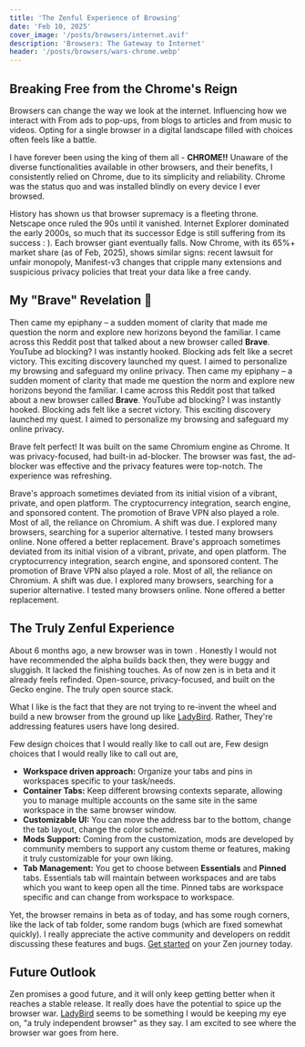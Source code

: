 ```yaml
---
title: 'The Zenful Experience of Browsing'
date: 'Feb 10, 2025'
cover_image: '/posts/browsers/internet.avif'
description: 'Browsers: The Gateway to Internet'
header: '/posts/browsers/wars-chrome.webp'
---
```


## Breaking Free from the Chrome's Reign

Browsers can change the way we look at the internet. Influencing how we interact with From ads to pop-ups, from blogs to articles and from music to videos. Opting for a single browser in a digital landscape filled with choices often feels like a battle.

<ImageBox
  link='/posts/browsers/chrome.jpg'
  text='The King of Browsers'
  classNames='!w-[100px] !h-[100px]'
/>

I have forever been using the king of them all - **CHROME!!** Unaware of the diverse functionalities available in other browsers, and their benefits, I consistently relied on Chrome, due to its simplicity and reliability. Chrome was the status quo and was installed blindly on every device I ever browsed.

History has shown us that browser supremacy is a fleeting throne. Netscape once ruled the 90s until it vanished. Internet Explorer dominated the early 2000s, so much that its successor Edge is still suffering from its success : ). Each browser giant eventually falls. Now Chrome, with its 65%+ market share (as of Feb, 2025), shows similar signs: recent lawsuit for unfair monopoly, Manifest-v3 changes that cripple many extensions and suspicious privacy policies that treat your data like a free candy.

## My "Brave" Revelation 🦁

Then came my epiphany – a sudden moment of clarity that made me question the norm and explore new horizons beyond the familiar. I came across this Reddit post that talked about a new browser called **Brave**. YouTube ad blocking? I was instantly hooked. Blocking ads felt like a secret victory. This exciting discovery launched my quest. I aimed to personalize my browsing and safeguard my online privacy.
Then came my epiphany – a sudden moment of clarity that made me question the norm and explore new horizons beyond the familiar. I came across this Reddit post that talked about a new browser called **Brave**. YouTube ad blocking? I was instantly hooked. Blocking ads felt like a secret victory. This exciting discovery launched my quest. I aimed to personalize my browsing and safeguard my online privacy.

Brave felt perfect! It was built on the same Chromium engine as Chrome. It was privacy-focused, had built-in ad-blocker. The browser was fast, the ad-blocker was effective and the privacy features were top-notch. The experience was refreshing.

Brave's approach sometimes deviated from its initial vision of a vibrant, private, and open platform. The cryptocurrency integration, search engine, and sponsored content. The promotion of Brave VPN also played a role. Most of all, the reliance on Chromium. A shift was due. I explored many browsers, searching for a superior alternative. I tested many browsers online. None offered a better replacement.
Brave's approach sometimes deviated from its initial vision of a vibrant, private, and open platform. The cryptocurrency integration, search engine, and sponsored content. The promotion of Brave VPN also played a role. Most of all, the reliance on Chromium. A shift was due. I explored many browsers, searching for a superior alternative. I tested many browsers online. None offered a better replacement.

## The Truly Zenful Experience

About 6 months ago, a new browser was in town <Standout text="Zen" />. Honestly I would not have recommended the alpha builds back then, they were buggy and sluggish. It lacked the finishing touches. As of now zen is in beta and it already feels refinded. Open-source, privacy-focused, and built on the Gecko engine. The truly open source stack.

<ImageBox link='/posts/browsers/zen.avif' text='Zen Browser' />
<ImageBox link='/posts/browsers/zen.avif' text='Zen Browser' />

What I like is the fact that they are not trying to re-invent the wheel and build a new browser from the ground up like [LadyBird](https://ladybird.org). Rather, They're addressing features users have long desired.

Few design choices that I would really like to call out are,
Few design choices that I would really like to call out are,

- **Workspace driven approach:** Organize your tabs and pins in workspaces specific to your task/needs.
- **Container Tabs:** Keep different browsing contexts separate, allowing you to manage multiple accounts on the same site in the same workspace in the same browser window.
- **Customizable UI:** You can move the address bar to the bottom, change the tab layout, change the color scheme.
- **Mods Support:** Coming from the customization, mods are developed by community members to support any custom theme or features, making it truly customizable for your own liking.
- **Tab Management:** You get to choose between **Essentials** and **Pinned** tabs. Essentials tab will maintain between workspaces and are tabs which you want to keep open all the time. Pinned tabs are workspace specific and can change from workspace to workspace.

Yet, the browser remains in beta as of today, and has some rough corners, like the lack of tab folder, some random bugs (which are fixed somewhat quickly). I really appreciate the active community and developers on reddit discussing these features and bugs. [Get started](https://zen-browser.app/) on your Zen journey today.

## Future Outlook

Zen promises a good future, and it will only keep getting better when it reaches a stable release. It really does have the potential to spice up the browser war. [LadyBird](https://ladybird.org/) seems to be something I would be keeping my eye on, "a truly independent browser" as they say. I am excited to see where the browser war goes from here.

<ImageBox
  link='/posts/browsers/future.avif'
  text='Concept shared by dev team'
/>
